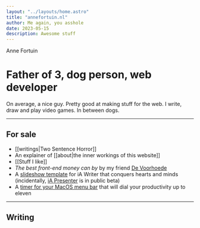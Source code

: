 ```yaml
---
layout: "../layouts/home.astro"
title: "annefortuin.nl"
author: Me again, you asshole
date: 2023-05-15
description: Awesome stuff
---
```


Anne Fortuin
# Father of 3, dog person, web developer

On average, a nice guy. Pretty good at making stuff for the web. I write, draw and play video games. In between dogs.

---

## For sale

- [[writings|Two Sentence Horror]]
- An explainer of [[about|the inner workings of this website]]
- [[Stuff I like]]
- _The best front-end money can by_ by my friend [De Voorhoede](https://voorhoede.nl/)
- A [slideshow template](https://github.com/phortuin/writer-slideshow-template) for iA Writer that conquers hearts and minds (incidentally, [iA Presenter](https://ia.net/presenter) is in public beta)
- A <a href="https://github.com/phortuin/menubar-timer/releases/download/v0.1.0/MenubarTimer.app.zip" download>timer for your MacOS menu bar</a> that will dial your productivity up to eleven

---

## Writing

<Blogs />
